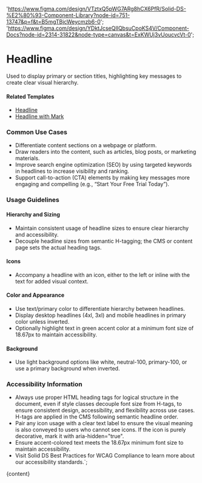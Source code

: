 

  'https://www.figma.com/design/VTztxQ5pWG7ARg8hCX6PfR/Solid-DS-%E2%80%93-Component-Library?node-id=751-13747&p=f&t=B5mgTBjcWeycmzb6-0';
  'https://www.figma.com/design/YDktJcseQIIQbsuCpoKS4V/Component-Docs?node-id=2314-31822&node-type=canvas&t=ExKWUj3vUoucvcVt-0';

# Headline

Used to display primary or section titles, highlighting key messages to create clear visual hierarchy.

<DefaultStory />

<DocumentationLinks storybookLink="${storybookLink}" figmaLibrary="${figmaLibrary}" figmaDocs="${figmaDocs}" />

#### Related Templates

- [Headline](/?path=/docs/templates-headline--docs)
- [Headline with Mark](/?path=/docs/templates-mark--docs)

### Common Use Cases

- Differentiate content sections on a webpage or platform.
- Draw readers into the content, such as articles, blog posts, or marketing materials.
- Improve search engine optimization (SEO) by using targeted keywords in headlines to increase visibility and ranking.
- Support call-to-action (CTA) elements by making key messages more engaging and compelling (e.g., “Start Your Free Trial Today”).

### Usage Guidelines

#### Hierarchy and Sizing

- Maintain consistent usage of headline sizes to ensure clear hierarchy and accessibility.
- Decouple headline sizes from semantic H-tagging; the CMS or content page sets the actual heading tags.

#### Icons

- Accompany a headline with an icon, either to the left or inline with the text for added visual context.

#### Color and Appearance

- Use text/primary color to differentiate hierarchy between headlines.
- Display desktop headlines (4xl, 3xl) and mobile headlines in primary color unless inverted.
- Optionally highlight text in green accent color at a minimum font size of 18.67px to maintain accessibility.

#### Background

- Use light background options like white, neutral-100, primary-100, or use a primary background when inverted.

### Accessibility Information

- Always use proper HTML heading tags for logical structure in the document, even if style classes decouple font size from H-tags, to ensure consistent design, accessibility, and flexibility across use cases. H-tags are applied in the CMS following semantic headline order.
- Pair any icon usage with a clear text label to ensure the visual meaning is also conveyed to users who cannot see icons. If the icon is purely decorative, mark it with aria-hidden="true".
- Ensure accent-colored text meets the 18.67px minimum font size to maintain accessibility.
- Visit <sd-link href="https://www.figma.com/design/YDktJcseQIIQbsuCpoKS4V/Component-Docs?node-id=10708-5011&t=Z1FxSGWkmXG5r5sw-4" target="_blank">Solid DS Best Practices for WCAG Compliance</sd-link> to learn more about our accessibility standards.`;

<Meta title="Styles/sd-headline/Overview" />

<OverviewFormatter story={SdHeadlineStories.Default}>{content}</OverviewFormatter>
